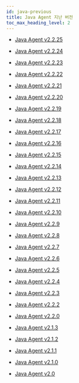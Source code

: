```yaml
---
id: java-previous
title: Java Agent 지난 버전
toc_max_heading_level: 2
---
```


* [Java Agent v2.2.25](java-2_2_25)

* [Java Agent v2.2.24](java-2_2_24)

* [Java Agent v2.2.23](java-2_2_23)

* [Java Agent v2.2.22](java-2_2_22)

* [Java Agent v2.2.21](java-2_2_21)

* [Java Agent v2.2.20](java-2_2_20)

* [Java Agent v2.2.19](java-2_2_19)

* [Java Agent v2.2.18](java-2_2_18)

* [Java Agent v2.2.17](java-2_2_17)

* [Java Agent v2.2.16](java-2_2_16)

* [Java Agent v2.2.15](java-2_2_15)

* [Java Agent v2.2.14](java-2_2_14)

* [Java Agent v2.2.13](java-2_2_13)

* [Java Agent v2.2.12](java-2_2_12)

* [Java Agent v2.2.11](java-2_2_11)

* [Java Agent v2.2.10](java-2_2_10)

* [Java Agent v2.2.9](java-2_2_9)

* [Java Agent v2.2.8](java-2_2_8)

* [Java Agent v2.2.7](java-2_2_7)

* [Java Agent v2.2.6](java-2_2_6)

* [Java Agent v2.2.5](java-2_2_5)

* [Java Agent v2.2.4](java-2_2_4)

* [Java Agent v2.2.3](java-2_2_3)

* [Java Agent v2.2.2](java-2_2_2)

* [Java Agent v2.2.0](java-2_2_0)

* [Java Agent v2.1.3](java-2_1_3)

* [Java Agent v2.1.2](java-2_1_2)

* [Java Agent v2.1.1](java-2_1_1)

* [Java Agent v2.1.0](java-2_1_0)

* [Java Agent v2.0](java-2_0)